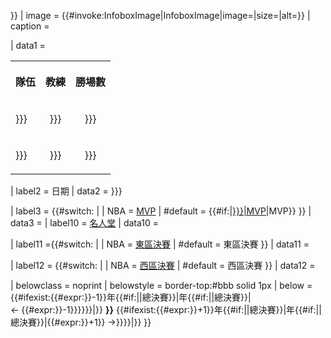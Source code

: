 <includeonly>{{infobox
| bodystyle = width:300px; font-size:90%;
| titlestyle = margin-left:inherit; font-size:medium;
| title = {{#if:{{{name|}}}|{{{name|}}}|{{{year}}}年{{{league|}}}{{#if:{{{final_name|}}}|{{{final_name|}}}|總決賽}}}}
| image = {{#invoke:InfoboxImage|InfoboxImage|image={{{image|}}}|size={{{image_size|}}}|alt={{{image_alt|}}}}}
| caption = {{{caption|}}}

| data1 =
<table style="width:100%; background:transparent; text-align:center;">
<tr><th>隊伍</th><th>教練</th><th>勝場數</th></tr>
<tr class="vcard" style="{{#ifexpr:{{#if:{{{champion|}}}|1|{{if empty|{{{team_A_games|}}}|0}} > {{if empty|{{{team_B_games|}}}|0}} }}|font-weight:bold;}}">
<td class="fn org" style="text-align:left;">{{{team_A|{{{champion}}}}}}</td>
<td class="agent">{{{team_A_coach|{{{champion_coach}}}}}}</td>
<td>{{{team_A_games|{{{champion_games}}}}}}</td>
</tr>
<tr class="vcard" style="{{#ifexpr:{{#if:{{{champion|}}}|0|{{if empty|{{{team_B_games|}}}|0}} > {{if empty|{{{team_A_games|}}}|0}} }}|font-weight:bold;}}">
<td class="fn org" style="text-align:left;">{{{team_B|{{{runnerup}}}}}}</td>
<td class="agent">{{{team_B_coach|{{{runnerup_coach}}}}}}</td>
<td>{{{team_B_games|{{{runnerup_games}}}}}}</td>
</tr></table>

| label2 = 日期
| data2 = {{{dates|{{{date|}}}}}}

| label3 = {{#switch: {{{league|}}}|
| NBA = [[NBA总决赛最有价值球员|MVP]]
| #default = {{#if:{{{MVP_name|}}}|[[{{{MVP_name|}}}|MVP]]|MVP}}
}}
| data3 = {{{MVP|}}}
| label10 = [[奈史密斯篮球名人纪念堂|名人堂]]
| data10 = {{{HOFers|}}}

| label11 ={{#switch: {{{league}}}|
| NBA = [[東部聯盟 (NBA)|東區決賽]]
| #default = 東區決賽
}}
| data11 = {{{ECF result|}}}

| label12 = {{#switch: {{{league}}}|
| NBA = [[西部聯盟 (NBA)|西區決賽]]
| #default = 西區決賽
}}
| data12 = {{{WCF result|}}}

| belowclass = noprint
| belowstyle = border-top:#bbb solid 1px
| below = {{#ifexist:{{#expr:{{{year|{{CURRENTYEAR}}}}}-1}}年{{{league}}}{{#if:{{{final_name|}}}|{{{final_name|}}}|總決賽}}|{{align|left|{{auto link|{{#expr:{{{year|{{CURRENTYEAR}}}}}-1}}年{{{league}}}{{#if:{{{final_name|}}}|{{{final_name|}}}|總決賽}}|←&nbsp;{{#expr:{{{year|{{CURRENTYEAR}}}}}-1}}}}}}|}} '''{{auto link|{{{league}}}{{#if:{{{final_name|}}}|{{{final_name|}}}|總決賽}}}}''' {{#ifexist:{{#expr:{{{year|{{CURRENTYEAR}}}}}+1}}年{{{league}}}{{#if:{{{final_name|}}}|{{{final_name|}}}|總決賽}}|{{align|right|{{auto link|{{#expr:{{{year|{{CURRENTYEAR}}}}}+1}}年{{{league}}}{{#if:{{{final_name|}}}|{{{final_name|}}}|總決賽}}|{{#expr:{{{year|{{CURRENTYEAR}}}}}+1}}&nbsp;→}}}}|}}
}}</includeonly><noinclude>
{{documentation}}
</noinclude>